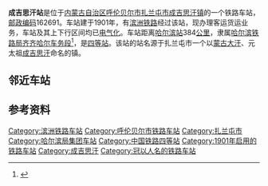 {{noteTA
|1=zh-cn:始发车次; zh-hk:列車班次;
|2=zh-cn:车次; zh-hk:班次;
}}
{{Infobox China railway station 
|车站名称 = 成吉思汗站
|车站名称拼音 = Chengjisihan
|英文名称 = Chengjisihan Railway Station
|other_name = {{lang|ru|Чингисхан}}<ref>{{cite book|author=Мелихов Г.В.|title=Мелихов Г.В. Белый Харбин: Середина 1920-х.|url=https://www.rp-net.ru/book/publications/melihov/Melihov-Belyy_Harbin.pdf|publisher=Русский путь|year=2003|access-date=2022-06-24|archive-date=2022-04-03|archive-url=https://web.archive.org/web/20220403153757/http://www.rp-net.ru/book/publications/melihov/Melihov-Belyy_Harbin.pdf}}</ref>
|车站代码 = 57578<ref>{{cite book|title=中华人民共和国铁路车站代码（GB/T 10302-2010）|publisher=中国标准出版社|year=2010|isbn=155066140495|ignore-isbn-error=true|pages=6}}</ref>
|电报码 = CJX
|拼音码 = CJH
|车站位置 = [[内蒙古自治区|内蒙古自治区]][[呼伦贝尔市|呼伦贝尔市]][[扎兰屯市|扎兰屯市]][[成吉思汗镇|成吉思汗镇]]
|坐标 = 
|归属 = [[哈尔滨铁路局|哈尔滨铁路局]][[齐齐哈尔车务段|齐齐哈尔车务段]]
|车站等级 = [[四等站_(中国大陆)|四等站]]
|线路 = [[滨洲铁路|滨洲铁路]]
|使用状态 = 使用中
}}
'''成吉思汗站'''是位于[[内蒙古自治区|内蒙古自治区]][[呼伦贝尔市|呼伦贝尔市]][[扎兰屯市|扎兰屯市]][[成吉思汗镇|成吉思汗镇]]的一个铁路车站，[[邮政编码|邮政编码]]162691。车站建于1901年，有[[滨洲铁路|滨洲铁路]]经过该站，现办理客运货运业务，车站及其上下行区间均已[[电气化|电气化]]。车站距离[[哈尔滨站|哈尔滨站]]384[[公里|公里]]，隶属[[哈尔滨铁路局|哈尔滨铁路局]][[齐齐哈尔车务段|齐齐哈尔车务段]]<ref>{{cite news|url=http://szb.peoplerail.com/shtml/rmtdb/20120624/66316.shtml|title=副段长“三难”副站长|publisher=[[人民铁道|人民铁道]]|date=2012-06-24|accessdate=2015-11-29|archive-date=2016-03-04|archive-url=https://web.archive.org/web/20160304082656/http://szb.peoplerail.com/shtml/rmtdb/20120624/66316.shtml|dead-url=no}}</ref>，是[[四等站_(中国大陆)|四等站]]。该站的站名源于扎兰屯市一个以[[蒙古大汗|蒙古大汗]]、元太祖[[成吉思汗|成吉思汗]]命名的镇。

==邻近车站==
{{start rail box|[[File:China_Railways.svg|16px]] [[中国铁路|中国铁路]]}}
{{s-inop|[[吉新河站|吉新河站]]<br /><s>''[[丰荣站|丰荣站]]''</s>(已撤销)|{{站|哈尔滨}}方向}}
{{s-line|[[滨洲铁路|滨洲铁路]]<br />← 19km 成吉思汗站 11km →}}
{{s-inop|[[古里金站|古里金站]]|{{站|满洲里}}方向}}
{{end box}}

==参考资料==
{{reflist}}

{{滨洲铁路}}
{{铁路车站小作品}}
{{内蒙古小作品}}

[[Category:滨洲铁路车站|Category:滨洲铁路车站]]
[[Category:呼伦贝尔市铁路车站|Category:呼伦贝尔市铁路车站]]
[[Category:扎兰屯市|Category:扎兰屯市]]
[[Category:哈尔滨局集团车站|Category:哈尔滨局集团车站]]
[[Category:中国铁路四等站|Category:中国铁路四等站]]
[[Category:1901年启用的铁路车站|Category:1901年启用的铁路车站]]
[[Category:成吉思汗|Category:成吉思汗]]
[[Category:冠以人名的铁路车站|Category:冠以人名的铁路车站]]